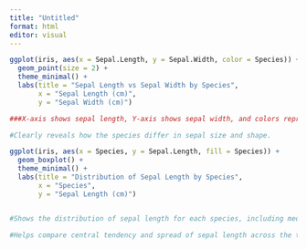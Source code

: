 ```yaml
---
title: "Untitled"
format: html
editor: visual
---
```


```r

ggplot(iris, aes(x = Sepal.Length, y = Sepal.Width, color = Species)) +
  geom_point(size = 2) +
  theme_minimal() +
  labs(title = "Sepal Length vs Sepal Width by Species",
       x = "Sepal Length (cm)",
       y = "Sepal Width (cm)")

###X-axis shows sepal length, Y-axis shows sepal width, and colors represent the three iris species.

#Clearly reveals how the species differ in sepal size and shape.

```

```r


ggplot(iris, aes(x = Species, y = Sepal.Length, fill = Species)) +
  geom_boxplot() +
  theme_minimal() +
  labs(title = "Distribution of Sepal Length by Species",
       x = "Species",
       y = "Sepal Length (cm)")


#Shows the distribution of sepal length for each species, including median, interquartile range and potential outliers.

#Helps compare central tendency and spread of sepal length across the three species.
```

```         
```
